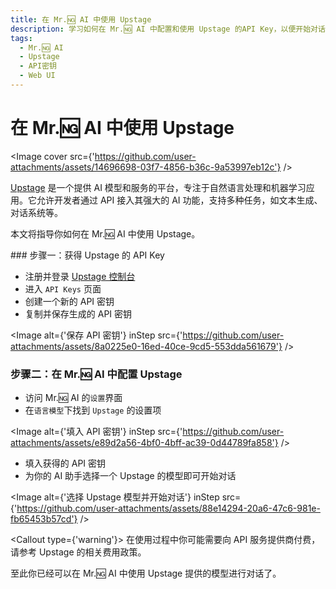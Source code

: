 ```yaml
---
title: 在 Mr.🆖 AI 中使用 Upstage
description: 学习如何在 Mr.🆖 AI 中配置和使用 Upstage 的API Key，以便开始对话和交互。
tags:
  - Mr.🆖 AI
  - Upstage
  - API密钥
  - Web UI
---
```


# 在 Mr.🆖 AI 中使用 Upstage

<Image
  cover
  src={'https://github.com/user-attachments/assets/14696698-03f7-4856-b36c-9a53997eb12c'}
/>

[Upstage](https://www.upstage.ai/) 是一个提供 AI 模型和服务的平台，专注于自然语言处理和机器学习应用。它允许开发者通过 API 接入其强大的 AI 功能，支持多种任务，如文本生成、对话系统等。

本文将指导你如何在 Mr.🆖 AI 中使用 Upstage。

<Steps>
### 步骤一：获得 Upstage 的 API Key

- 注册并登录 [Upstage 控制台](https://console.upstage.ai/home)
- 进入 `API Keys` 页面
- 创建一个新的 API 密钥
- 复制并保存生成的 API 密钥

<Image
  alt={'保存 API 密钥'}
  inStep
  src={'https://github.com/user-attachments/assets/8a0225e0-16ed-40ce-9cd5-553dda561679'}
/>

### 步骤二：在 Mr.🆖 AI 中配置 Upstage

- 访问 Mr.🆖 AI 的`设置`界面
- 在`语言模型`下找到 `Upstage` 的设置项

<Image
  alt={'填入 API 密钥'}
  inStep
  src={'https://github.com/user-attachments/assets/e89d2a56-4bf0-4bff-ac39-0d44789fa858'}
/>

- 填入获得的 API 密钥
- 为你的 AI 助手选择一个 Upstage 的模型即可开始对话

<Image
  alt={'选择 Upstage 模型并开始对话'}
  inStep
  src={'https://github.com/user-attachments/assets/88e14294-20a6-47c6-981e-fb65453b57cd'}
/>

<Callout type={'warning'}>
  在使用过程中你可能需要向 API 服务提供商付费，请参考 Upstage 的相关费用政策。
</Callout>

</Steps>

至此你已经可以在 Mr.🆖 AI 中使用 Upstage 提供的模型进行对话了。
